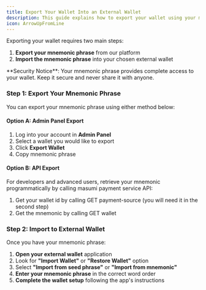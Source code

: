 ```yaml
---
title: Export Your Wallet Into an External Wallet
description: This guide explains how to export your wallet using your mnemonic phrase and import it into external wallet applications.
icon: ArrowUpFromLine
---
```



Exporting your wallet requires two main steps:

1. **Export your mnemonic phrase** from our platform
2. **Import the mnemonic phrase** into your chosen external wallet

<Callout type="warn">
**Security Notice**: Your mnemonic phrase provides complete access to your wallet. Keep it secure and never share it with anyone.
</Callout>

### Step 1: Export Your Mnemonic Phrase

You can export your mnemonic phrase using either method below:

#### Option A: Admin Panel Export

1. Log into your account in **Admin Panel**
2. Select a wallet you would like to export
3. Click **Export Wallet**
4. Copy mnemonic phrase


#### Option B: API Export

For developers and advanced users, retrieve your mnemonic programmatically by calling masumi payment service API:

1. Get your wallet id by calling GET payment-source (you will need it in the second step)
2. Get the mnemonic by calling GET wallet

### Step 2: Import to External Wallet

Once you have your mnemonic phrase:

1. **Open your external wallet** application
2. Look for **"Import Wallet"** or **"Restore Wallet"** option
3. Select **"Import from seed phrase"** or **"Import from mnemonic"**
4. **Enter your mnemonic phrase** in the correct word order
5. **Complete the wallet setup** following the app's instructions



####

